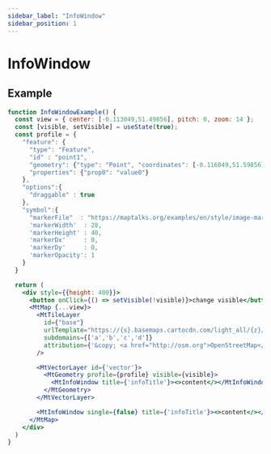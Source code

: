```yaml
---
sidebar_label: "InfoWindow"
sidebar_position: 1
---
```


# InfoWindow

## Example

```jsx live=true
function InfoWindowExample() {
  const view = { center: [-0.113049,51.49856], pitch: 0, zoom: 14 };
  const [visible, setVisible] = useState(true);
  const profile = {
    "feature": {
      "type": "Feature",
      "id" : "point1",
      "geometry": {"type": "Point", "coordinates": [-0.116049,51.59856]},
      "properties": {"prop0": "value0"}
    },
    "options":{
      "draggable" : true
    },
    "symbol":{
      "markerFile"  : "https://maptalks.org/examples/en/style/image-marker/raw/1.png",
      'markerWidth'  : 28,
      'markerHeight' : 40,
      'markerDx'     : 0,
      'markerDy'     : 0,
      'markerOpacity': 1
    }
  }

  return (
    <div style={{height: 400}}>
      <button onClick={() => setVisible(!visible)}>change visible</button>
      <MtMap {...view}>
        <MtTileLayer
          id={"base"}
          urlTemplate="https://{s}.basemaps.cartocdn.com/light_all/{z}/{x}/{y}.png"
          subdomains={['a','b','c','d']}
          attribution={'&copy; <a href="http://osm.org">OpenStreetMap</a> contributors, &copy; <a href="https://carto.com/">CARTO</a>'}
        />

        <MtVectorLayer id={'vector'}>
          <MtGeometry profile={profile} visible={visible}>
            <MtInfoWindow title={'infoTitle'}><>content</></MtInfoWindow>
          </MtGeometry>
        </MtVectorLayer>

        <MtInfoWindow single={false} title={'infoTitle'}><>content</></MtInfoWindow>
      </MtMap>
    </div>
  )
}

```
